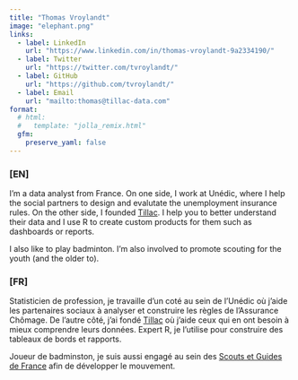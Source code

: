 ```yaml
---
title: "Thomas Vroylandt"
image: "elephant.png"
links:
  - label: LinkedIn
    url: "https://www.linkedin.com/in/thomas-vroylandt-9a2334190/"
  - label: Twitter
    url: "https://twitter.com/tvroylandt/"
  - label: GitHub
    url: "https://github.com/tvroylandt/"
  - label: Email
    url: "mailto:thomas@tillac-data.com"
format:
  # html:
  #   template: "jolla_remix.html"
  gfm:
    preserve_yaml: false
---
```


:::{.container}

:::{.row}

:::{.col-sm}

### [EN]

I'm a data analyst from France. On one side, I work at Unédic, where I help the social partners to design and evalutate the unemployment insurance rules. On the other side, I founded [Tillac](tillac-data.com). I help you to better understand their data and I use R to create custom products for them such as dashboards or reports.

I also like to play badminton. I'm also involved to promote scouting for the youth (and the older to).

:::

:::{.col-sm}

### [FR]

Statisticien de profession, je travaille d'un coté au sein de l'Unédic où j'aide les partenaires sociaux à analyser et construire les règles de l'Assurance Chômage. De l'autre côté, j'ai fondé [Tillac](tillac-data.com) où j'aide ceux qui en ont besoin à mieux comprendre leurs données. Expert R, je l'utilise pour construire des tableaux de bords et rapports.

Joueur de badminston, je suis aussi engagé au sein des [Scouts et Guides de France](sgdf.fr) afin de développer le mouvement.

:::

:::

:::
